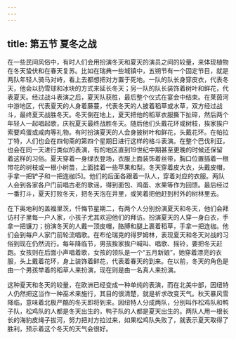 ```yaml
---
---
---
```

title: 第五节 夏冬之战
---




在一些民间风俗中，有时人们会用扮演冬天和夏天的演员之间的较量，来体现植物在冬天蛰伏和在春天复苏。比如在瑞典一些城镇中，五朔节有一个固定节目，就是两队年轻人骑马对峙，看上去都想把对方置于死地。一队的队长身穿皮衣，代表冬天，他会以扔雪球和冰块的方式来延长冬天；另一队的队长装饰着树叶和鲜花，代表夏天。经过战斗表演之后，夏天队获胜，最后整个仪式在宴会中结束。在莱茵河中游地区，代表夏天的人身着藤蔓，代表冬天的人披着稻草或水草，双方经过战斗，最终夏天战胜冬天。冬天倒在地上，夏天把他的稻草衣服撕下扯碎，然后两个年轻人一起唱起歌，庆祝夏天最终战胜冬天。随后他们头戴花环或树枝，挨家挨户索要鸡蛋或咸肉等礼物。有时扮演夏天的人会身披树叶和鲜花，头戴花环。在帕拉丁特，人们也会在四旬斋的第四个星期日进行这样的格斗表演。在整个巴伐利亚，也会在同一天进行类似的表演，有的地区直到19世纪中期甚至更晚的时候还保留着这样的习俗。夏天穿着一身绿衣登场，衣服上面装饰着丝带，胸口位置插着一根带花的树枝或一根小树苗，上面挂着一些苹果和梨。冬天穿着皮大衣，头戴皮帽，手拿一把铲子和一把连枷[5]。他们的后面各跟着一队人，穿着对应的衣服。两队人会到各家各户门前唱古老的歌谣，得到面包、鸡蛋、水果等作为回馈。最后经过一番打斗，夏天打败冬天，把冬天泡在井里，或笑着把他赶到村外的树林里去。

在下奥地利的盖福里茨，忏悔节星期二，有两个人分别扮演夏天和冬天，他们会拜访村子里每一户人家，小孩子尤其欢迎他们的拜访。扮演夏天的人穿一身白衣，手拿一把镰刀；扮演冬天的人戴一顶皮帽，胳膊和腿上裹着稻草，手拿一把连枷。他们会到每户人家门前轮流唱歌。在布伦瑞克的得罗姆林，表现夏天和冬天对战的习俗到现在仍然流行。每年降临节，男孩挨家挨户喊叫、唱歌、摇铃，要把冬天赶跑。女孩则在后面小声唱着歌，女孩的领队是一个“五月新娘”，她穿着漂亮的衣服，头上戴着花环，身上装饰着鲜花，代表着春天的到来。在以前，冬天的角色是由一个男孩举着的稻草人来扮演，现在则是由一名真人来扮演。

这种夏天和冬天的较量，在欧洲已经变成一种单纯的表演，而在北美中部，因纽特人仍然把这当作一种巫术来施行，其目的很清楚，就是祈求改变天气。秋天暴风雪降临，意味着北极严酷的冬天即将到来。因纽特人分成两队，分别叫作松鸡队和鸭子队，松鸡队的人都是冬天出生的，鸭子队的人都是夏天出生的。两队人用一根长长的海豹皮绳子拔河，努力把对方拉过来，如果松鸡队失败了，就表示夏天取得了胜利，预示着这个冬天的天气会很好。
